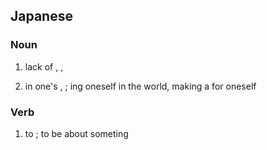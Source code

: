 ==Japanese==

===Noun===
{{ja-noun}}

# {{ja-def|安心}} lack of {{l|en|worry}}, {{l|en|relief}}, {{l|en|peace of mind}}
# {{ja-def|安身}} {{l|en|ease}} in one's {{l|en|body}}, {{l|en|relaxation}}; {{l|en|establish}}ing oneself in the world, making a {{l|en|career}} for oneself

===Verb===
{{ja-verb-suru}}

# {{ja-def|安心}} to {{l|en|relax}}; to be {{l|en|relieved}} about someting